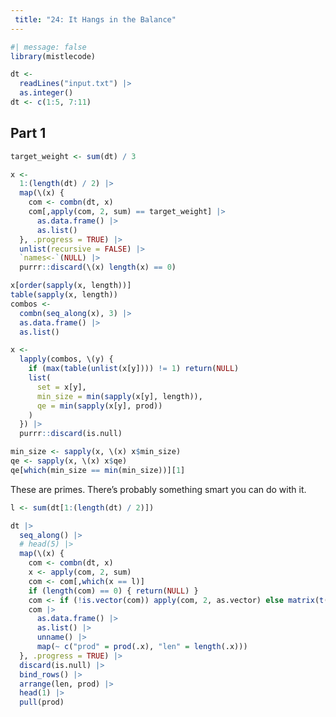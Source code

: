 ```yaml
---
 title: "24: It Hangs in the Balance"
---
```


```r
#| message: false
library(mistlecode)

dt <- 
  readLines("input.txt") |>
  as.integer()
dt <- c(1:5, 7:11)
```

## Part 1

```r
target_weight <- sum(dt) / 3

x <-
  1:(length(dt) / 2) |>
  map(\(x) {
    com <- combn(dt, x)
    com[,apply(com, 2, sum) == target_weight] |>
      as.data.frame() |>
      as.list()
  }, .progress = TRUE) |>
  unlist(recursive = FALSE) |>
  `names<-`(NULL) |>
  purrr::discard(\(x) length(x) == 0)

x[order(sapply(x, length))]
table(sapply(x, length))
combos <-
  combn(seq_along(x), 3) |>
  as.data.frame() |>
  as.list()

x <-
  lapply(combos, \(y) {
    if (max(table(unlist(x[y]))) != 1) return(NULL)
    list(
      set = x[y],
      min_size = min(sapply(x[y], length)),
      qe = min(sapply(x[y], prod))
    )
  }) |>
  purrr::discard(is.null)

min_size <- sapply(x, \(x) x$min_size)
qe <- sapply(x, \(x) x$qe)
qe[which(min_size == min(min_size))][1]
```


These are primes. There's probably something smart you can do with it.

```r
l <- sum(dt[1:(length(dt) / 2)])

dt |>
  seq_along() |>
  # head(5) |>
  map(\(x) {
    com <- combn(dt, x)
    x <- apply(com, 2, sum)
    com <- com[,which(x == l)]
    if (length(com) == 0) { return(NULL) }
    com <- if (!is.vector(com)) apply(com, 2, as.vector) else matrix(t(com))
    com |>
      as.data.frame() |>
      as.list() |>
      unname() |>
      map(~ c("prod" = prod(.x), "len" = length(.x)))
  }, .progress = TRUE) |>
  discard(is.null) |>
  bind_rows() |>
  arrange(len, prod) |>
  head(1) |> 
  pull(prod)
```


